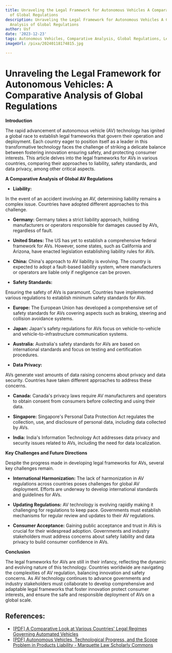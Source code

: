```yaml
---
title: Unraveling the Legal Framework for Autonomous Vehicles A Comparative Analysis
  of Global Regulations
description: Unraveling the Legal Framework for Autonomous Vehicles A Comparative
  Analysis of Global Regulations
author: Usf
date: '2023-12-23'
tags: Autonomous Vehicles, Comparative Analysis, Global Regulations, Legal Framework
imageUrl: /pixa/20240118174815.jpg

---
```

# Unraveling the Legal Framework  for Autonomous Vehicles: A Comparative Analysis of Global Regulations

**Introduction**

The rapid advancement of autonomous vehicle (AV) technology  has ignited a global race to establish legal frameworks that govern their operation and deployment. Each country eager to position itself as a leader in this transformative technology faces  the challenge of striking a delicate balance between fostering innovation ensuring safety, and protecting consumer interests. This article delves into the legal frameworks for AVs  in  various countries, comparing their approaches to liability, safety  standards,  and data privacy, among other critical aspects.

**A Comparative Analysis of  Global AV Regulations**

* **Liability:**

In the event of an accident involving an AV, determining liability remains a complex issue. Countries have adopted different approaches to this challenge.

- **Germany:** Germany takes a strict liability approach, holding manufacturers or operators responsible for damages caused by AVs, regardless of fault.

- **United  States:** The US has yet to establish a comprehensive federal framework  for AVs. However, some states, such as California and  Arizona, have enacted legislation establishing liability rules for AVs.

- **China:** China's approach to AV liability is evolving. The country is expected to adopt  a fault-based  liability system, where  manufacturers or operators are liable only if negligence can be proven.

* **Safety Standards:**

Ensuring the safety of AVs is paramount. Countries have implemented various regulations to establish minimum safety standards for AVs.

- **Europe:** The European Union has developed a comprehensive set of safety standards for AVs covering aspects such as braking, steering and  collision avoidance  systems.

-  **Japan:** Japan's safety  regulations for AVs focus on  vehicle-to-vehicle and vehicle-to-infrastructure communication systems.

- **Australia:** Australia's safety standards for AVs are based on international standards and  focus on testing  and certification procedures.

*  **Data Privacy:**

AVs generate vast amounts of data raising concerns about privacy and  data security. Countries have  taken  different approaches to address these concerns.

- **Canada:** Canada's privacy laws require AV manufacturers  and  operators to obtain consent from consumers before collecting and using their data.

- **Singapore:** Singapore's Personal Data Protection Act regulates the collection, use, and disclosure of personal data, including data collected by AVs.

- **India:** India's  Information Technology Act addresses data privacy  and  security issues related to AVs, including the need for data localization.

**Key Challenges and Future Directions**

Despite the progress made  in  developing  legal frameworks for AVs, several key  challenges remain.

* **International  Harmonization:** The lack of harmonization in AV regulations across countries poses challenges for global AV deployment. Efforts are  underway to develop international standards and guidelines for AVs.

* **Updating Regulations:** AV technology is evolving rapidly making it challenging for regulations to keep pace. Governments must  establish  mechanisms for regular review and updates to their AV regulations.

*  **Consumer Acceptance:** Gaining public  acceptance and trust in  AVs is crucial for their widespread adoption. Governments and industry stakeholders must address concerns about safety liability and data privacy to build consumer confidence in AVs.

**Conclusion**

The  legal frameworks for AVs are  still in their infancy, reflecting the dynamic and evolving nature of this technology. Countries  worldwide are navigating the complexities of AV  regulation, balancing innovation and safety concerns. As AV technology continues to advance governments and  industry  stakeholders must collaborate to develop comprehensive and adaptable legal frameworks that foster  innovation  protect consumer interests, and  ensure the  safe  and responsible deployment  of AVs on a global scale.

## References:
- [[PDF] A Comparative Look at Various Countries' Legal Regimes Governing Automated Vehicles](https://repository.law.umich.edu/cgi/viewcontent.cgi?article=1019&context=jlm)
- [[PDF] Autonomous Vehicles, Technological Progress, and the Scope Problem in Products Liability - Marquette Law Scholarly Commons](https://scholarship.law.marquette.edu/context/facpub/article/1713/viewcontent/Lemann_Autonomous_Vehicles_Journal_of_Tort_Law_2019.pdf)
